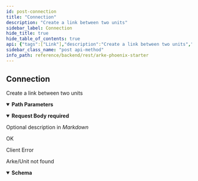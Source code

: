 ```yaml
---
id: post-connection
title: "Connection"
description: "Create a link between two units"
sidebar_label: Connection
hide_title: true
hide_table_of_contents: true
api: {"tags":["Link"],"description":"Create a link between two units","operationId":"post_connection","parameters":[{"name":"arke_id","in":"path","description":"Arke ID","required":true,"schema":{"type":"string"}},{"name":"unit_id","in":"path","description":"Unit ID","required":true,"schema":{"type":"string"}},{"name":"link_id","in":"path","description":"Link ID","required":true,"schema":{"type":"string"}},{"name":"arke_id_child","in":"path","description":"Arke ID Child","required":true,"schema":{"type":"string"}},{"name":"unit_id_child","in":"path","description":"Unit ID Child","required":true,"schema":{"type":"string"}}],"requestBody":{"description":"Optional description in *Markdown*","required":true,"content":{"application/json":{"schema":{"type":"object","properties":{"id":{"type":"integer","description":"The user ID."},"username":{"type":"string","description":"The user name."}}}}}},"responses":{"200":{"description":"OK","content":{}},"400":{"description":"Client Error","content":{}},"404":{"description":"Arke/Unit not found","content":{"application/json":{"schema":{"type":"object","properties":{"content":{"type":"array","items":{},"nullable":true,"example":null},"message":{"type":"array","items":{},"example":[]}}}}}}},"security":[{"ApiKey":[]},{"ProjectKey":[]}],"method":"post","path":"/{arke_id}/unit/{unit_id}/link/{link_id}/{arke_id_child}/unit/{unit_id_child}","servers":[{"url":"http://localhost:4000/lib"},{"url":"https://localhost:4000/lib"}],"securitySchemes":{"ApiKey":{"type":"apiKey","description":"API Token must follow: `Bearer {access_token}` Use the signin endpoint to get the token value","name":"Authorization","in":"header"},"ProjectKey":{"type":"apiKey","in":"header","name":"arke-project-key","description":"The name of the project where to make the API call"}},"jsonRequestBodyExample":{"id":0,"username":"string"},"info":{"title":"Arke Phoenix Starter","description":"API Documentation for Arke Phoenix Starter [v1]","version":"1.0"},"postman":{"name":"Connection","description":{"content":"Create a link between two units","type":"text/plain"},"url":{"path":[":arke_id","unit",":unit_id","link",":link_id",":arke_id_child","unit",":unit_id_child"],"host":["{{baseUrl}}"],"query":[],"variable":[{"disabled":false,"description":{"content":"(Required) Arke ID","type":"text/plain"},"type":"any","value":"","key":"arke_id"},{"disabled":false,"description":{"content":"(Required) Unit ID","type":"text/plain"},"type":"any","value":"","key":"unit_id"},{"disabled":false,"description":{"content":"(Required) Link ID","type":"text/plain"},"type":"any","value":"","key":"link_id"},{"disabled":false,"description":{"content":"(Required) Arke ID Child","type":"text/plain"},"type":"any","value":"","key":"arke_id_child"},{"disabled":false,"description":{"content":"(Required) Unit ID Child","type":"text/plain"},"type":"any","value":"","key":"unit_id_child"}]},"header":[{"key":"Content-Type","value":"application/json"},{"key":"Accept","value":"application/json"}],"method":"POST","body":{"mode":"raw","raw":"\"\"","options":{"raw":{"language":"json"}}},"auth":{"type":"apikey","apikey":[{"type":"any","value":"Authorization","key":"key"},{"type":"any","value":"<API Key>","key":"value"},{"type":"any","value":"header","key":"in"}]}}}
sidebar_class_name: "post api-method"
info_path: reference/backend/rest/arke-phoenix-starter
---
```



## Connection



Create a link between two units

<details style={{"marginBottom":"1rem"}} data-collapsed={false} open={true}><summary style={{}}><strong>Path Parameters</strong></summary><div><ul><ParamsItem className={"paramsItem"} param={{"name":"arke_id","in":"path","description":"Arke ID","required":true,"schema":{"type":"string"}}}></ParamsItem><ParamsItem className={"paramsItem"} param={{"name":"unit_id","in":"path","description":"Unit ID","required":true,"schema":{"type":"string"}}}></ParamsItem><ParamsItem className={"paramsItem"} param={{"name":"link_id","in":"path","description":"Link ID","required":true,"schema":{"type":"string"}}}></ParamsItem><ParamsItem className={"paramsItem"} param={{"name":"arke_id_child","in":"path","description":"Arke ID Child","required":true,"schema":{"type":"string"}}}></ParamsItem><ParamsItem className={"paramsItem"} param={{"name":"unit_id_child","in":"path","description":"Unit ID Child","required":true,"schema":{"type":"string"}}}></ParamsItem></ul></div></details><MimeTabs><TabItem label={"application/json"} value={"application/json-schema"}><details style={{}} data-collapsed={false} open={true}><summary style={{"textAlign":"left"}}><strong>Request Body</strong><strong style={{"fontSize":"var(--ifm-code-font-size)","color":"var(--openapi-required)"}}> required</strong></summary><div style={{"textAlign":"left","marginLeft":"1rem"}}><div style={{"marginTop":"1rem","marginBottom":"1rem"}}>

Optional description in *Markdown*

</div></div><ul style={{"marginLeft":"1rem"}}><SchemaItem collapsible={false} name={"id"} required={false} schemaDescription={"The user ID."} schemaName={"integer"} qualifierMessage={undefined} defaultValue={undefined}></SchemaItem><SchemaItem collapsible={false} name={"username"} required={false} schemaDescription={"The user name."} schemaName={"string"} qualifierMessage={undefined} defaultValue={undefined}></SchemaItem></ul></details></TabItem></MimeTabs><div><ApiTabs><TabItem label={"200"} value={"200"}><div>

OK

</div><div></div></TabItem><TabItem label={"400"} value={"400"}><div>

Client Error

</div><div></div></TabItem><TabItem label={"404"} value={"404"}><div>

Arke/Unit not found

</div><div><MimeTabs groupId={"mime-type"}><TabItem label={"application/json"} value={"application/json"}><SchemaTabs groupId={"schema-tabs"}><TabItem label={"Schema"} value={"Schema"}><details style={{}} data-collapsed={false} open={true}><summary style={{"textAlign":"left"}}><strong>Schema</strong></summary><div style={{"textAlign":"left","marginLeft":"1rem"}}></div><ul style={{"marginLeft":"1rem"}}><SchemaItem collapsible={false} name={"content"} required={false} schemaDescription={undefined} schemaName={"undefined[]"} qualifierMessage={undefined} defaultValue={undefined}></SchemaItem><SchemaItem collapsible={false} name={"message"} required={false} schemaDescription={undefined} schemaName={"undefined[]"} qualifierMessage={undefined} defaultValue={undefined}></SchemaItem></ul></details></TabItem><TabItem label={"Example (from schema)"} value={"Example (from schema)"}><ResponseSamples responseExample={"{\n  \"content\": [\n    null\n  ],\n  \"message\": [\n    null\n  ]\n}"} language={"json"}></ResponseSamples></TabItem></SchemaTabs></TabItem></MimeTabs></div></TabItem></ApiTabs></div>
      